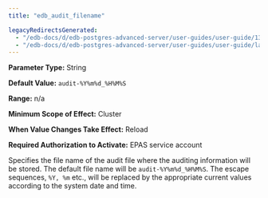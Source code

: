```yaml
---
title: "edb_audit_filename"

legacyRedirectsGenerated:
  - "/edb-docs/d/edb-postgres-advanced-server/user-guides/user-guide/13/edb_audit_filename.html"
  - "/edb-docs/d/edb-postgres-advanced-server/user-guides/user-guide/latest/edb_audit_filename.html"
---
```


<div id="edb_audit_filename" class="registered_link"></div>

**Parameter Type:** String

**Default Value:** `audit-%Y%m%d_%H%M%S`

**Range:** n/a

**Minimum Scope of Effect:** Cluster

**When Value Changes Take Effect:** Reload

**Required Authorization to Activate:** EPAS service account

Specifies the file name of the audit file where the auditing information will be stored. The default file name will be `audit-%Y%m%d_%H%M%S`. The escape sequences, `%Y, %m` etc., will be replaced by the appropriate current values according to the system date and time.

